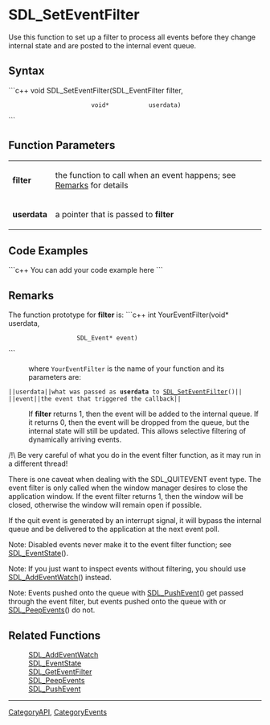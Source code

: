 <!-- pragma section-numbers off -->
<!-- pragma camelcase off -->

= SDL_SetEventFilter =
Use this function to set up a filter to process all events before they change internal state and are posted to the internal event queue.


== Syntax ==
```c++
void SDL_SetEventFilter(SDL_EventFilter filter,
                        void*           userdata)
```

== Function Parameters ==
{|
|'''filter'''
|the function to call when an event happens; see [[#Remarks|Remarks]] for details
|-
|'''userdata'''
|a pointer that is passed to '''filter'''
|}

== Code Examples ==
```c++
You can add your code example here
```

== Remarks ==
<!-- #The following is included on SDL_AddEventWatch and SDL_DelEventWatch.  Any changes between these comments will be reflected on those pages.  Please use caution when editing.  Start Include here. -->

The function prototype for '''filter''' is:
```c++
int YourEventFilter(void*      userdata,
                    SDL_Event* event)
```
<!-- #End Include here -->
: where <code>YourEventFilter</code> is the name of your function and its parameters are:
 ||<code>userdata</code>||what was passed as '''userdata''' to [[SDL_SetEventFilter]]()||
 ||<code>event</code>||the event that triggered the callback||

: If '''filter''' returns 1, then the event will be added to the internal queue.  If it returns 0, then the event will be dropped from the queue, but the internal state will still be updated.  This allows selective filtering of dynamically arriving events.

/!\ Be very careful of what you do in the event filter function, as it may run in a different thread!

There is one caveat when dealing with the SDL_QUITEVENT event type.  The event filter is only called when the window manager desires to close the application window.  If the event filter returns 1, then the window will be closed, otherwise the window will remain open if possible.

If the quit event is generated by an interrupt signal, it will bypass the internal queue and be delivered to the application at the next event poll.

Note: Disabled events never make it to the event filter function; see [[SDL_EventState]]().

Note: If you just want to inspect events without filtering, you should use [[SDL_AddEventWatch]]() instead.

Note: Events pushed onto the queue with [[SDL_PushEvent]]() get passed through the event filter, but events pushed onto the queue with or [[SDL_PeepEvents]]() do not. 

== Related Functions ==
:[[SDL_AddEventWatch]]
:[[SDL_EventState]]
:[[SDL_GetEventFilter]]
:[[SDL_PeepEvents]]
:[[SDL_PushEvent]]

----
[[CategoryAPI]], [[CategoryEvents]]
